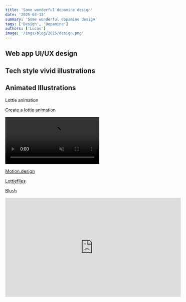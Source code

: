 ```yaml
---
title: 'Some wonderful dopamine design'
date: '2025-03-13'
summary: 'Some wonderful dopamine design'
tags: ['Design', 'Dopamine']
authors: ['Lucas']
image: '/imgs/blog/2025/design.png'
---
```


## Web app UI/UX design

## Tech style vivid illustrations

## Animated Illustrations

Lottie animation

[Create a lottie animation](https://creattie.com/lottie-animated-illustrations/item/achieving-team-2?from=Product%20Page)

<video className="w-[80%] object-cover" autoPlay loop muted playsInline>
  <source
    src="https://d1jj76g3lut4fe.cloudfront.net/processed/thumb/o7397luX04MXn1z7wI.mp4?Expires=1741932549&Signature=quVXUnzJC9HPhOh-BvFbCpp~L7gSn2crlo5zybiRNO1jlQoGo0R5G0pU3E-CS-FR95HDRYYjdbA1dTExJ495ZoWBStDs2L6d2Am96K6OCoL-Bj5nFbXEd73aGHQIzl6DbJX-BCOmY4p29X9HfN00EOPi6lv6-Oqy0oSQ~WqjeywObQBRub4GREq2ZYJLQGvf775GG1XYmdWdJ9NHFpvTngGERSfjOV1zuExt-Z~8joeriCAbUe07~OeNAxSM-RsAm9GpO42i6qR9ovkEpqtV8ic43k0A4v5DIzX3wbomQupXSu8JcO3JMxen4akJ95IHZNsf0mi7JotDIt827MwIPw__&Key-Pair-Id=K2YEDJLVZ3XRI#t=0.001"
    type="video/mp4"
  ></source>
  Your browser does not support the video tag.
</video>

[Motion.design](https://www.motion.design/resources-2/illustrations)

[Lottiefiles](https://lottiefiles.com/free-animations/illustration)

[Blush](https://blush.design/)

<iframe
  width="560"
  height="315"
  src="https://www.youtube.com/embed/fJlXkzY3hro?si=KobgA2qFphI39Tzw"
  title="YouTube video player"
  frameborder="0"
  allow="accelerometer; autoplay; clipboard-write; encrypted-media; gyroscope; picture-in-picture; web-share"
  referrerpolicy="strict-origin-when-cross-origin"
  allowfullscreen
></iframe>
